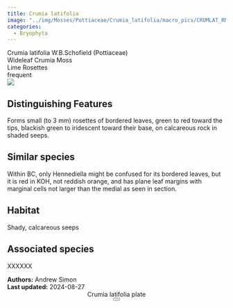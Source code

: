 ```yaml
---
title: Crumia latifolia
image: "../img/Mosses/Pottiaceae/Crumia_latifolia/macro_pics/CRUMLAT_RM_iNat_01.jpg"
categories:
  - Bryophyta
---
```


<script src="../js/micromodal.min.js"></script>
<div class="info-panel">
 <div class="info-top">
  <div class="taxon-scientific"><span class="taxon-name">Crumia latifolia</span> <span class="taxon-authority">W.B.Schofield</span> <span class="taxon-family">(Pottiaceae)</span></div>
  <div class="taxon-common">Wideleaf Crumia Moss</div>
 </div>
 <div class="info-bottom">
  <div class="taxon-qnd">Lime Rosettes</div>
  <div class="taxon-abundance">frequent</div>
 </div>
</div>
<div class="imerss-content-frame">
 <div class="imerss-image-header">
  <div class="imerss-image-holder imerss-column-left" data-toggle="tooltip" style="background-image: url(../img/Mosses/Pottiaceae/Crumia_latifolia/macro_pics/CRUMLAT_RM_iNat_01.jpg)" title="Randal Mindell">
  </div>

  <div class="imerss-image-holder imerss-column-right" data-toggle="tooltip" style="background-image: url(../img/Mosses/Pottiaceae/Crumia_latifolia/macro_pics/CRUMLAT_RM_iNat_02.jpg)" title="Randal Mindell">
  </div>
 </div>
 <div class="imerss-content-lower">
  <div class="imerss-column-left">
  <div class="tab-microscope" data-micromodal-trigger="modal-plate">
  <img src="../img/bryo guide microscope.png"/>
  </div>

<h2>Distinguishing Features</h2>

Forms small (to 3 mm) rosettes of bordered leaves, green to red toward the tips, blackish green to iridescent toward their base, on calcareous rock in shaded seeps.

<h2>Similar species</h2>

Within BC, only Hennediella might be confused for its bordered leaves, but it is red in KOH, not reddish orange, and has plane leaf margins with marginal cells not larger than the medial as seen in section.

<h2>Habitat</h2>

Shady, calcareous seeps

<h2>Associated species</h2>

XXXXXX
</div>

<div class="imerss-column-right">

<div class="imerss-image-holder imerss-column-right" data-toggle="tooltip" style="background-image: url(../img/Mosses/Pottiaceae/Crumia_latifolia/macro_pics/CRUMLAT_DT_iNat_01.jpg)" title="Daniel Tucker">
</div>

</div>

</div>
</div>

<div class="taxon-footer">
 <div class="taxon-authors"><b>Authors:</b> <span>Andrew Simon</span></div>
 <div class="taxon-update"><b>Last updated:</b> <span>2024-08-27</span></div>
</div>

<div class="modal micromodal-slide" id="modal-plate" aria-hidden="true">
 <div class="modal__overlay" tabindex="-1" data-micromodal-close>
  <div class="modal__container" role="dialog" aria-modal="true" aria-labelledby="modal-plate-title" >
   <header class="modal__header">
   <div class="modal__title" id="modal-plate-title">
  Crumia latifolia plate
   </div>
   <button class="modal__close" aria-label="Close" data-micromodal-close></button>
   </header>
  <div class="modal__content" id="modal-plate-content">
   <div class="imerss-image-holder" data-toggle="tooltip" style="background-image: url(../img/Mosses/Pottiaceae/Crumia_latifolia/plates/CRUMLAT_AS.jpg)" title="Andrew Simon">
  </div>
  </div>
  </div>
 </div>
</div>
<script>
MicroModal.init();
</script>

